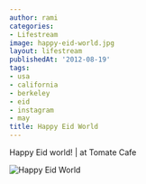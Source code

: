 ```yaml
---
author: rami
categories:
- Lifestream
image: happy-eid-world.jpg
layout: lifestream
publishedAt: '2012-08-19'
tags:
- usa
- california
- berkeley
- eid
- instagram
- may
title: Happy Eid World
---
```


Happy Eid world! | at Tomate Cafe

![Happy Eid World](/assets/images/content/lifestream/happy-eid-world.jpg)
